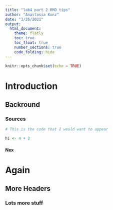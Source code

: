 ```yaml
---
title: "lab4 part 2 RMD tips"
author: "Anastasia Kunz"
date: "1/26/2021"
output: 
  html_document:
    theme: flatly
    toc: true
    toc_float: true
    number_sections: true
    code_folding: hide 
---
```


```r
knitr::opts_chunk$set(echo = TRUE)
```

# Introduction

## Backround

### Sources

```r
# This is the code that I would want to appear

hi <- 4 + 2
```

#### Nex

# Again

## More Headers

### Lots more stuff


